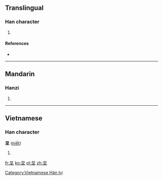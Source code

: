 ==Translingual==

===Han character===
{{Han char|rn=32|rad=土|as=04|sn=7|four=|canj=日土 (AG)}}

# {{defn|Han|sort=土04}}

====References====
* {{Han ref|kx=0224.200|dkj=04904|dj=0459.080|hdz=10422.160|uh=573C|ud=22332}}

----

==Mandarin==

===Hanzi===
{{cmn-hanzi|pin=[[jī]] ([[ji1]]), [[niè]] ([[nie4]])|wg=chi<sup>1</sup>, nieh<sup>4</sup>}}

# {{defn|Mandarin|sort=土04}}

----

==Vietnamese==

===Han character===
'''圼''' ([[niết]])

# {{defn|Vietnamese}}

[[Category:Vietnamese Hán tự]]

[[fr:圼]]
[[ko:圼]]
[[pl:圼]]
[[zh:圼]]